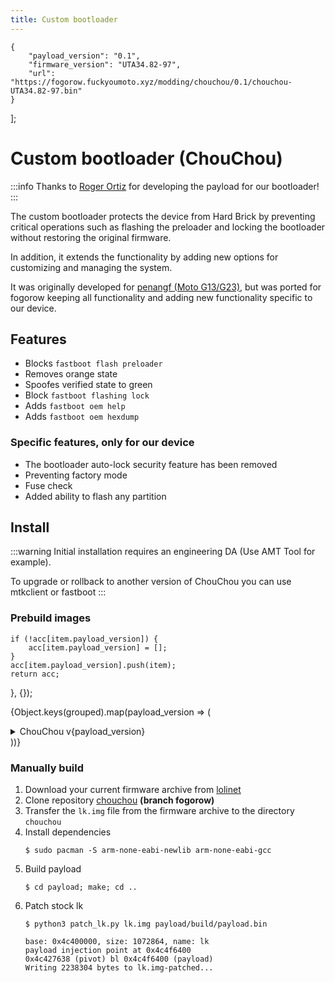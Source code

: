 ```yaml
---
title: Custom bootloader
---
```


    {
        "payload_version": "0.1",
        "firmware_version": "UTA34.82-97",
        "url": "https://fogorow.fuckyoumoto.xyz/modding/chouchou/0.1/chouchou-UTA34.82-97.bin"
    }
];

# Custom bootloader (ChouChou)

:::info
Thanks to [Roger Ortiz](https://github.com/R0rt1z2) for developing the payload for our bootloader!
:::

The custom bootloader protects the device from Hard Brick by preventing critical operations such as flashing the preloader and locking the bootloader without restoring the original firmware.

In addition, it extends the functionality by adding new options for customizing and managing the system.

It was originally developed for [penangf (Moto G13/G23)](https://penangf.fuckyoumoto.xyz/docs/modding/custom-bootloader), but was ported for fogorow keeping all functionality and adding new functionality specific to our device.

## Features
- Blocks ```fastboot flash preloader```
- Removes orange state
- Spoofes verified state to green
- Block ```fastboot flashing lock```
- Adds ```fastboot oem help```
- Adds ```fastboot oem hexdump```
### Specific features, only for our device
- The bootloader auto-lock security feature has been removed
- Preventing factory mode
- Fuse check
- Added ability to flash any partition

## Install
:::warning
Initial installation requires an engineering DA (Use AMT Tool for example).

To upgrade or rollback to another version of ChouChou you can use mtkclient or fastboot
:::

### Prebuild images

    if (!acc[item.payload_version]) {
        acc[item.payload_version] = [];
    }
    acc[item.payload_version].push(item);
    return acc;
}, {});

{Object.keys(grouped).map(payload_version => (
<details key={payload_version} className="custom-details">
<summary>ChouChou v{payload_version}</summary>
<ul>
{grouped[payload_version].map(item => (
<a href={item.url}><li key={item.firmware_version}>{item.firmware_version}</li></a>
))}
</ul>
</details>
))}

<br />

### Manually build
1. Download your current firmware archive from [lolinet](https://mirrors.lolinet.com/firmware/lenomola/2024/fogorow/official/)
2. Clone repository [chouchou](https://github.com/R0rt1z2/chouchou/tree/fogorow) **(branch fogorow)**
3. Transfer the ```lk.img``` file from the firmware archive to the directory ```chouchou```
4. Install dependencies
     ```shell
     $ sudo pacman -S arm-none-eabi-newlib arm-none-eabi-gcc
     ```
5. Build payload
     ```shell
     $ cd payload; make; cd ..
     ```
6. Patch stock lk
     ```shell
     $ python3 patch_lk.py lk.img payload/build/payload.bin

     base: 0x4c400000, size: 1072864, name: lk
     payload injection point at 0x4c4f6400
     0x4c427638 (pivot) bl 0x4c4f6400 (payload)
     Writing 2238304 bytes to lk.img-patched...
     ```
